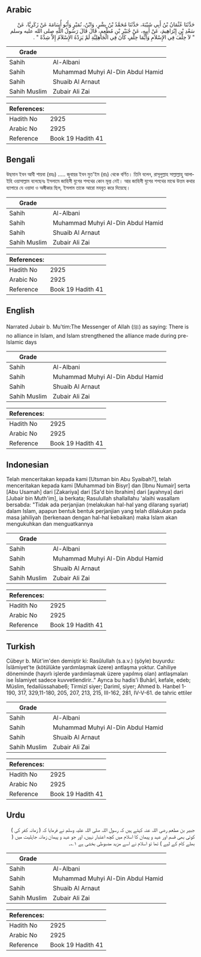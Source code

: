 ## Arabic


<div dir="rtl" lang="ar" style={{fontSize:'larger',backgroundColor:'#f8f9fa',padding:20}}>
حَدَّثَنَا عُثْمَانُ بْنُ أَبِي شَيْبَةَ، حَدَّثَنَا مُحَمَّدُ بْنُ بِشْرٍ، وَابْنُ، نُمَيْرٍ وَأَبُو أُسَامَةَ عَنْ زَكَرِيَّا، عَنْ سَعْدِ بْنِ إِبْرَاهِيمَ، عَنْ أَبِيهِ، عَنْ جُبَيْرِ بْنِ مُطْعِمٍ، قَالَ قَالَ رَسُولُ اللَّهِ صلى الله عليه وسلم ‏ "‏ لاَ حِلْفَ فِي الإِسْلاَمِ وَأَيُّمَا حِلْفٍ كَانَ فِي الْجَاهِلِيَّةِ لَمْ يَزِدْهُ الإِسْلاَمُ إِلاَّ شِدَّةً ‏"‏ ‏.‏
</div>
<div style={{backgroundColor:'#f8f9fa',padding:20, marginBottom: 10}}><table> <thead> <tr> <th>Grade</th> <th></th> </tr> </thead> <tbody> <tr><td>Sahih</td><td>Al-Albani</td></tr><tr><td>Sahih</td><td>Muhammad Muhyi Al-Din Abdul Hamid</td></tr><tr><td>Sahih</td><td>Shuaib Al Arnaut</td></tr><tr><td>Sahih Muslim</td><td>Zubair Ali Zai</td></tr></tbody></table><table> <thead> <tr> <th>References:</th> <th></th> </tr> </thead> <tbody><tr><td>Hadith No</td><td>2925</td></tr><tr><td>Arabic No</td><td>2925</td></tr><tr><td>Reference</td><td>Book 19 Hadith 41</td></tr></tbody></table></div>

## Bengali


<div dir="ltr" lang="bn" style={{fontSize:'larger',backgroundColor:'#f8f9fa',padding:20}}>
উছমান ইবন আবী শায়বা (রহঃ) ..... জুবায়র ইবন মুত'ইম (রাঃ) থেকে বর্ণিত। তিনি বলেন, রাসূলুল্লাহ সাল্লাল্লাহু আলাইহি ওয়াসাল্লাম বলেছেনঃ ইসলামে জাহিলী যুগের শপথের কোন মূল্য নেই। আর জাহিলী যুগের শপথের মাঝে উত্তম কথার ব্যাপারে যে ওয়াদা ও অঙ্গীকার ছিল, ইসলাম তাকে আরো মযবূত করে দিয়েছে।
</div>
<div style={{backgroundColor:'#f8f9fa',padding:20, marginBottom: 10}}><table> <thead> <tr> <th>Grade</th> <th></th> </tr> </thead> <tbody> <tr><td>Sahih</td><td>Al-Albani</td></tr><tr><td>Sahih</td><td>Muhammad Muhyi Al-Din Abdul Hamid</td></tr><tr><td>Sahih</td><td>Shuaib Al Arnaut</td></tr><tr><td>Sahih Muslim</td><td>Zubair Ali Zai</td></tr></tbody></table><table> <thead> <tr> <th>References:</th> <th></th> </tr> </thead> <tbody><tr><td>Hadith No</td><td>2925</td></tr><tr><td>Arabic No</td><td>2925</td></tr><tr><td>Reference</td><td>Book 19 Hadith 41</td></tr></tbody></table></div>

## English


<div dir="ltr" lang="en" style={{fontSize:'larger',backgroundColor:'#f8f9fa',padding:20}}>
Narrated Jubair b. Mu'tim:The Messenger of Allah (ﷺ) as saying: There is no alliance in Islam, and Islam strengthened the alliance made during pre-Islamic days
</div>
<div style={{backgroundColor:'#f8f9fa',padding:20, marginBottom: 10}}><table> <thead> <tr> <th>Grade</th> <th></th> </tr> </thead> <tbody> <tr><td>Sahih</td><td>Al-Albani</td></tr><tr><td>Sahih</td><td>Muhammad Muhyi Al-Din Abdul Hamid</td></tr><tr><td>Sahih</td><td>Shuaib Al Arnaut</td></tr><tr><td>Sahih Muslim</td><td>Zubair Ali Zai</td></tr></tbody></table><table> <thead> <tr> <th>References:</th> <th></th> </tr> </thead> <tbody><tr><td>Hadith No</td><td>2925</td></tr><tr><td>Arabic No</td><td>2925</td></tr><tr><td>Reference</td><td>Book 19 Hadith 41</td></tr></tbody></table></div>

## Indonesian


<div dir="ltr" lang="id" style={{fontSize:'larger',backgroundColor:'#f8f9fa',padding:20}}>
Telah menceritakan kepada kami [Utsman bin Abu Syaibah?], telah menceritakan kepada kami [Muhammad bin Bisyr] dan [Ibnu Numair] serta [Abu Usamah] dari [Zakariya] dari [Sa'd bin Ibrahim] dari [ayahnya] dari [Jubair bin Muth'im], ia berkata; Rasulullah shallallahu 'alaihi wasallam bersabda: "Tidak ada perjanjian (melakukan hal-hal yang dilarang syariat) dalam Islam, apapun bentuk bentuk perjanjian yang telah dilakukan pada masa jahiliyah (berkenaan dengan hal-hal kebaikan) maka Islam akan mengukuhkan dan menguatkannya
</div>
<div style={{backgroundColor:'#f8f9fa',padding:20, marginBottom: 10}}><table> <thead> <tr> <th>Grade</th> <th></th> </tr> </thead> <tbody> <tr><td>Sahih</td><td>Al-Albani</td></tr><tr><td>Sahih</td><td>Muhammad Muhyi Al-Din Abdul Hamid</td></tr><tr><td>Sahih</td><td>Shuaib Al Arnaut</td></tr><tr><td>Sahih Muslim</td><td>Zubair Ali Zai</td></tr></tbody></table><table> <thead> <tr> <th>References:</th> <th></th> </tr> </thead> <tbody><tr><td>Hadith No</td><td>2925</td></tr><tr><td>Arabic No</td><td>2925</td></tr><tr><td>Reference</td><td>Book 19 Hadith 41</td></tr></tbody></table></div>

## Turkish


<div dir="ltr" lang="tr" style={{fontSize:'larger',backgroundColor:'#f8f9fa',padding:20}}>
Cübeyr b. Müt'im'den demiştir ki: Rasûlullah (s.a.v.) (şöyle) buyurdu: İslâmiyet'te (kötülükte yardımlaşmak üzere) antlaşma yoktur. Cahiliye döneminde (hayırlı işlerde yardımlaşmak üzere yapılmış olan) antlaşmaları ise İslamiyet sadece kuvvetlendirir.." Ayrıca bu hadis'i Buhârî, kefale, edeb; Müslim, fedailüssahabe6; Tirmizî siyer; Darimî, siyer; Ahmed b. Hanbel 1-190, 317, 329,11-180, 205, 207, 213, 215, III-162, 281, IV-V-61. de tahric ettiler
</div>
<div style={{backgroundColor:'#f8f9fa',padding:20, marginBottom: 10}}><table> <thead> <tr> <th>Grade</th> <th></th> </tr> </thead> <tbody> <tr><td>Sahih</td><td>Al-Albani</td></tr><tr><td>Sahih</td><td>Muhammad Muhyi Al-Din Abdul Hamid</td></tr><tr><td>Sahih</td><td>Shuaib Al Arnaut</td></tr><tr><td>Sahih Muslim</td><td>Zubair Ali Zai</td></tr></tbody></table><table> <thead> <tr> <th>References:</th> <th></th> </tr> </thead> <tbody><tr><td>Hadith No</td><td>2925</td></tr><tr><td>Arabic No</td><td>2925</td></tr><tr><td>Reference</td><td>Book 19 Hadith 41</td></tr></tbody></table></div>

## Urdu


<div dir="rtl" lang="ur" style={{fontSize:'larger',backgroundColor:'#f8f9fa',padding:20}}>
جبیر بن مطعم رضی اللہ عنہ کہتے ہیں کہ رسول اللہ صلی اللہ علیہ وسلم نے فرمایا کہ ( زمانہ کفر کی ) کوئی بھی قسم اور عہد و پیمان کا اسلام میں کچھ اعتبار نہیں، اور جو عہد و پیمان زمانہ جاہلیت میں ( بھلے کام کے لیے ) تھا تو اسلام نے اسے مزید مضبوطی بخشی ہے ۱؎۔
</div>
<div style={{backgroundColor:'#f8f9fa',padding:20, marginBottom: 10}}><table> <thead> <tr> <th>Grade</th> <th></th> </tr> </thead> <tbody> <tr><td>Sahih</td><td>Al-Albani</td></tr><tr><td>Sahih</td><td>Muhammad Muhyi Al-Din Abdul Hamid</td></tr><tr><td>Sahih</td><td>Shuaib Al Arnaut</td></tr><tr><td>Sahih Muslim</td><td>Zubair Ali Zai</td></tr></tbody></table><table> <thead> <tr> <th>References:</th> <th></th> </tr> </thead> <tbody><tr><td>Hadith No</td><td>2925</td></tr><tr><td>Arabic No</td><td>2925</td></tr><tr><td>Reference</td><td>Book 19 Hadith 41</td></tr></tbody></table></div>